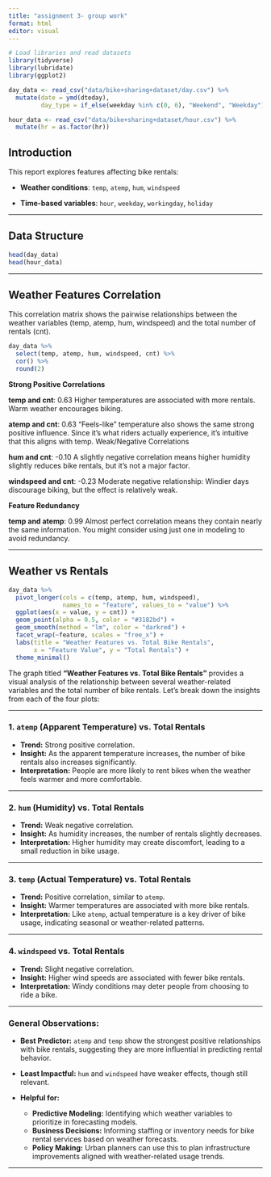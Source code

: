 ```yaml
---
title: "assignment 3- group work"
format: html
editor: visual
---
```


```r
# Load libraries and read datasets
library(tidyverse)
library(lubridate)
library(ggplot2)

day_data <- read_csv("data/bike+sharing+dataset/day.csv") %>%
  mutate(date = ymd(dteday),
         day_type = if_else(weekday %in% c(0, 6), "Weekend", "Weekday"))

hour_data <- read_csv("data/bike+sharing+dataset/hour.csv") %>%
  mutate(hr = as.factor(hr))
```

## Introduction

This report explores features affecting bike rentals:

-   **Weather conditions**: `temp`, `atemp`, `hum`, `windspeed`

-   **Time-based variables**: `hour`, `weekday`, `workingday`, `holiday`

------------------------------------------------------------------------

## Data Structure

```r
head(day_data)
head(hour_data)
```

------------------------------------------------------------------------

## Weather Features Correlation

This correlation matrix shows the pairwise relationships between the weather variables (temp, atemp, hum, windspeed) and the total number of rentals (cnt).

```r
day_data %>%
  select(temp, atemp, hum, windspeed, cnt) %>%
  cor() %>%
  round(2)
```

**Strong Positive Correlations**

**temp and cnt**: 0.63 Higher temperatures are associated with more rentals. Warm weather encourages biking.

**atemp and cnt**: 0.63 “Feels-like” temperature also shows the same strong positive influence. Since it's what riders actually experience, it's intuitive that this aligns with temp. Weak/Negative Correlations

**hum and cnt**: -0.10 A slightly negative correlation means higher humidity slightly reduces bike rentals, but it's not a major factor.

**windspeed and cnt**: -0.23 Moderate negative relationship: Windier days discourage biking, but the effect is relatively weak.

**Feature Redundancy**

**temp and atemp**: 0.99 Almost perfect correlation means they contain nearly the same information. You might consider using just one in modeling to avoid redundancy.

------------------------------------------------------------------------

## Weather vs Rentals

```r
day_data %>%
  pivot_longer(cols = c(temp, atemp, hum, windspeed),
               names_to = "feature", values_to = "value") %>%
  ggplot(aes(x = value, y = cnt)) +
  geom_point(alpha = 0.5, color = "#3182bd") +
  geom_smooth(method = "lm", color = "darkred") +
  facet_wrap(~feature, scales = "free_x") +
  labs(title = "Weather Features vs. Total Bike Rentals",
       x = "Feature Value", y = "Total Rentals") +
  theme_minimal()
```

The graph titled **"Weather Features vs. Total Bike Rentals"** provides a visual analysis of the relationship between several weather-related variables and the total number of bike rentals. Let's break down the insights from each of the four plots:

------------------------------------------------------------------------

### 1. **`atemp` (Apparent Temperature) vs. Total Rentals**

-   **Trend:** Strong positive correlation.
-   **Insight:** As the apparent temperature increases, the number of bike rentals also increases significantly.
-   **Interpretation:** People are more likely to rent bikes when the weather feels warmer and more comfortable.

------------------------------------------------------------------------

### 2. **`hum` (Humidity) vs. Total Rentals**

-   **Trend:** Weak negative correlation.
-   **Insight:** As humidity increases, the number of rentals slightly decreases.
-   **Interpretation:** Higher humidity may create discomfort, leading to a small reduction in bike usage.

------------------------------------------------------------------------

### 3. **`temp` (Actual Temperature) vs. Total Rentals**

-   **Trend:** Positive correlation, similar to `atemp`.
-   **Insight:** Warmer temperatures are associated with more bike rentals.
-   **Interpretation:** Like `atemp`, actual temperature is a key driver of bike usage, indicating seasonal or weather-related patterns.

------------------------------------------------------------------------

### 4. **`windspeed` vs. Total Rentals**

-   **Trend:** Slight negative correlation.
-   **Insight:** Higher wind speeds are associated with fewer bike rentals.
-   **Interpretation:** Windy conditions may deter people from choosing to ride a bike.

------------------------------------------------------------------------

### General Observations:

-   **Best Predictor:** `atemp` and `temp` show the strongest positive relationships with bike rentals, suggesting they are more influential in predicting rental behavior.

-   **Least Impactful:** `hum` and `windspeed` have weaker effects, though still relevant.

-   **Helpful for:**
    -   **Predictive Modeling:** Identifying which weather variables to prioritize in forecasting models.
    -   **Business Decisions:** Informing staffing or inventory needs for bike rental services based on weather forecasts.
    -   **Policy Making:** Urban planners can use this to plan infrastructure improvements aligned with weather-related usage trends.

------------------------------------------------------------------------
